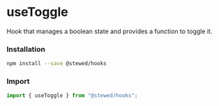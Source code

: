 
# useToggle

Hook that manages a boolean state and provides a function to toggle it.

### Installation

```bash
npm install --save @stewed/hooks
```

### Import

```js
import { useToggle } from "@stewed/hooks";
```

<Meta of={ToggleStories} />

<Stories />
